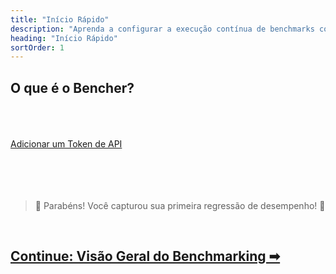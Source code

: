 ```yaml
---
title: "Início Rápido"
description: "Aprenda a configurar a execução contínua de benchmarks com o Bencher Cloud"
heading: "Início Rápido"
sortOrder: 1
---
```



## O que é o Bencher?

<BencherIntro />

<br />

<QSInstallCli />

<br />

<QSBencherCloud />

<br />

<QSApiToken>
    <a id="add-an-api-token" href="/auth/signup" target="_blank">Adicionar um Token de API</a>
</QSApiToken>

<br />

<QSCreateProject />

<br />

<QSRunReport />

<br />

<QSGenerateAlert />

<br />
<br />

> 🐰 Parabéns! Você capturou sua primeira regressão de desempenho! 🎉

<br />

<h2><a href="/pt/docs/explanation/benchmarking/">Continue: Visão Geral do Benchmarking ➡</a></h2>
